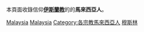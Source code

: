 本頁面收錄信仰'''[[伊斯蘭教|伊斯蘭教]]'''的的'''馬來西亞人'''。

[[Category:各國穆斯林|Malaysia]]
[[Category:亚洲穆斯林|Malaysia]]
[[Category:各宗教馬來西亞人|Category:各宗教馬來西亞人]]
[[Category:马来西亚伊斯兰教|穆斯林]]